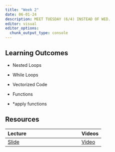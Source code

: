 ```yaml
---
title: "Week 2"
date: 06-01-24
description: MEET TUESDAY (6/4) INSTEAD OF WED.
editor: visual
editor_options: 
  chunk_output_type: console
---
```


## Learning Outcomes

-   Nested Loops

-   While Loops

-   Vectorized Code

-   Functions

-   \*apply functions

## Resources

| Lecture                                                | Videos                                |
|:------------------------------------------------------|:----------------|
| [Slide](http://m497.inqs.info/lectures/2#/title-slide) | [Video](https://youtu.be/3p1RMIhTgpA) |
